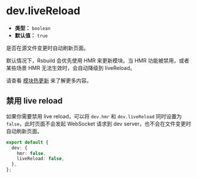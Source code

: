 # dev.liveReload

- **类型：** `boolean`
- **默认值：** `true`

是否在源文件变更时自动刷新页面。

默认情况下，Rsbuild 会优先使用 HMR 来更新模块。当 HMR 功能被禁用，或者某些场景 HMR 无法生效时，会自动降级到 liveReload。

请查看 [模块热更新](/guide/advanced/hmr) 来了解更多内容。

## 禁用 live reload

如果你需要禁用 live reload，可以将 `dev.hmr` 和 `dev.liveReload` 同时设置为 `false`，此时页面不会发起 WebSocket 请求到 dev server，也不会在文件变更时自动刷新页面。

```ts title="rsbuild.config.ts"
export default {
  dev: {
    hmr: false,
    liveReload: false,
  },
};
```
